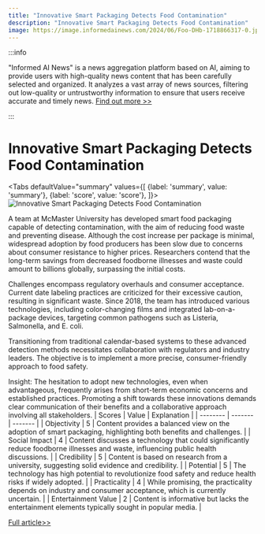 ```yaml
---
title: "Innovative Smart Packaging Detects Food Contamination"
description: "Innovative Smart Packaging Detects Food Contamination"
image: https://image.informedainews.com/2024/06/Foo-DHb-1718866317-0.jpg
---
```



:::info

"Informed AI News" is a news aggregation platform based on AI, aiming to provide users with high-quality news content that has been carefully selected and organized. It analyzes a vast array of news sources, filtering out low-quality or untrustworthy information to ensure that users receive accurate and timely news.  [Find out more >>](/)

:::

# Innovative Smart Packaging Detects Food Contamination


<Tabs
	defaultValue="summary"
	values={[
	{label: 'summary', value: 'summary'},
	{label: 'score', value: 'score'},
]}>
<TabItem value="summary">
<img
  src="https://image.informedainews.com/2024/06/Foo-DHb-1718866317-0.jpg"
  alt="Innovative Smart Packaging Detects Food Contamination"
/>



A team at McMaster University has developed smart food packaging capable of detecting contamination, with the aim of reducing food waste and preventing disease. Although the cost increase per package is minimal, widespread adoption by food producers has been slow due to concerns about consumer resistance to higher prices. Researchers contend that the long-term savings from decreased foodborne illnesses and waste could amount to billions globally, surpassing the initial costs.

Challenges encompass regulatory overhauls and consumer acceptance. Current date labeling practices are criticized for their excessive caution, resulting in significant waste. Since 2018, the team has introduced various technologies, including color-changing films and integrated lab-on-a-package devices, targeting common pathogens such as Listeria, Salmonella, and E. coli.

Transitioning from traditional calendar-based systems to these advanced detection methods necessitates collaboration with regulators and industry leaders. The objective is to implement a more precise, consumer-friendly approach to food safety.

Insight: The hesitation to adopt new technologies, even when advantageous, frequently arises from short-term economic concerns and established practices. Promoting a shift towards these innovations demands clear communication of their benefits and a collaborative approach involving all stakeholders.
</TabItem>
<TabItem value="score">
	| Scores     | Value   | Explanation |
	| -------- | ------- | ------- |
	| Objectivity  | 5    | Content provides a balanced view on the adoption of smart packaging, highlighting both benefits and challenges.    |
	| Social Impact | 4     | Content discusses a technology that could significantly reduce foodborne illnesses and waste, influencing public health discussions.    |
	| Credibility    | 5    | Content is based on research from a university, suggesting solid evidence and credibility.    |
	| Potential    | 5    | The technology has high potential to revolutionize food safety and reduce health risks if widely adopted.    |
	| Practicality    | 4    | While promising, the practicality depends on industry and consumer acceptance, which is currently uncertain.    |
	| Entertainment Value    | 2    | Content is informative but lacks the entertainment elements typically sought in popular media.    |
</TabItem>
</Tabs>

[Full article>>](https://www.cnbeta.com.tw/articles/science/1435371.htm)
